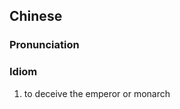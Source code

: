 ==Chinese==
{{zh-forms|type=211}}

===Pronunciation===
{{zh-pron
|m=qījūn wǎng shàng
|c=hei1 gwan1 mong5 soeng6
|cat=id
}}

===Idiom===
{{zh-idiom}}

# to deceive the emperor or monarch